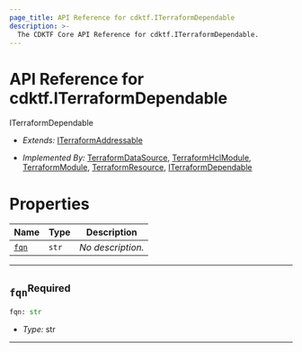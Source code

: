 ```yaml
---
page_title: API Reference for cdktf.ITerraformDependable
description: >-
  The CDKTF Core API Reference for cdktf.ITerraformDependable.
---
```


<!-- This file is generated through yarn generate-docs -->

# API Reference for cdktf.ITerraformDependable

   ITerraformDependable <a name="ITerraformDependable" id="cdktf.ITerraformDependable"></a>
  
  - *Extends:* <a href="#cdktf.ITerraformAddressable">ITerraformAddressable</a>
  
  - *Implemented By:* <a href="#cdktf.TerraformDataSource">TerraformDataSource</a>, <a href="#cdktf.TerraformHclModule">TerraformHclModule</a>, <a href="#cdktf.TerraformModule">TerraformModule</a>, <a href="#cdktf.TerraformResource">TerraformResource</a>, <a href="#cdktf.ITerraformDependable">ITerraformDependable</a>
  
  
  # Properties <a name="Properties" id="Properties"></a>
  
  | **Name** | **Type** | **Description** |
  | --- | --- | --- |
  | <code><a href="#cdktf.ITerraformDependable.property.fqn">fqn</a></code> | <code>str</code> | *No description.* |
  
  ---
  
  ## `fqn`<sup>Required</sup> <a name="fqn" id="cdktf.ITerraformDependable.property.fqn"></a>
  
  ```python
  fqn: str
  ```
  
  - *Type:* str
  
  ---
  

